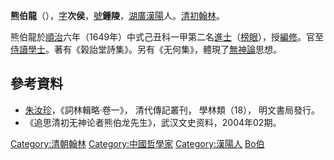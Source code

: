 '''熊伯龍'''（{{bd|1617年||1669年|catIdx=Xiong熊}}），[[表字|字]]'''次侯'''，[[號|號]]'''鍾陵'''，[[湖廣|湖廣]][[漢陽|漢陽]]人。[[清初|清初]][[翰林|翰林]]。

熊伯龍於[[順治|順治]]六年（1649年）中式己丑科一甲第二名[[進士|進士]]（[[榜眼|榜眼]]），授[[編修|編修]]。官至[[侍讀學士|侍讀學士]]。著有《榖詒堂詩集》。另有《无何集》，體現了[[無神論|無神論]]思想。

==參考資料==
*[[朱汝珍|朱汝珍]]，《詞林輯略·卷一》， 清代傳記叢刊， 學林類（18）， 明文書局發行。
*《追思清初无神论者熊伯龙先生》，武汉文史资料，2004年02期。

{{清朝人物小作品}}
{{順治六年己丑科殿試金榜}}
{{DEFAULTSORT:Xiong熊}}
[[Category:清朝翰林|Category:清朝翰林]]
[[Category:中國哲學家|Category:中國哲學家]]
[[Category:漢陽人|Category:漢陽人]]
[[Category:熊姓|Bo伯]]